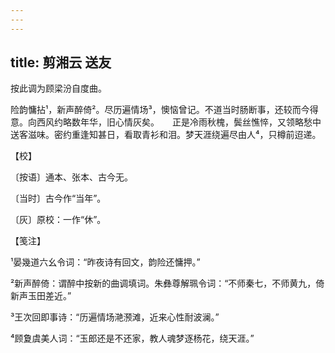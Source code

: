 ```yaml
---
---
---
```

title: 剪湘云 送友
---







按此调为顾梁汾自度曲。

险韵慵拈¹，新声醉倚²。尽历遍情场³，懊恼曾记。不道当时肠断事，还较而今得意。向西风约略数年华，旧心情灰矣。　　正是冷雨秋槐，鬓丝憔悴，又领略愁中送客滋味。密约重逢知甚日，看取青衫和泪。梦天涯绕遍尽由人⁴，只樽前迢递。





【校】


〔按语〕通本、张本、古今无。

〔当时〕古今作“当年”。

〔灰〕原校：一作“休”。





【笺注】


¹晏幾道六幺令词：“昨夜诗有回文，韵险还慵押。”

²新声醉倚：谓醉中按新的曲调填词。朱彝尊解珮令词：“不师秦七，不师黄九，倚新声玉田差近。”

³王次回即事诗：“历遍情场滟滪滩，近来心性耐波澜。”

⁴顾夐虞美人词：“玉郎还是不还家，教人魂梦逐杨花，绕天涯。”